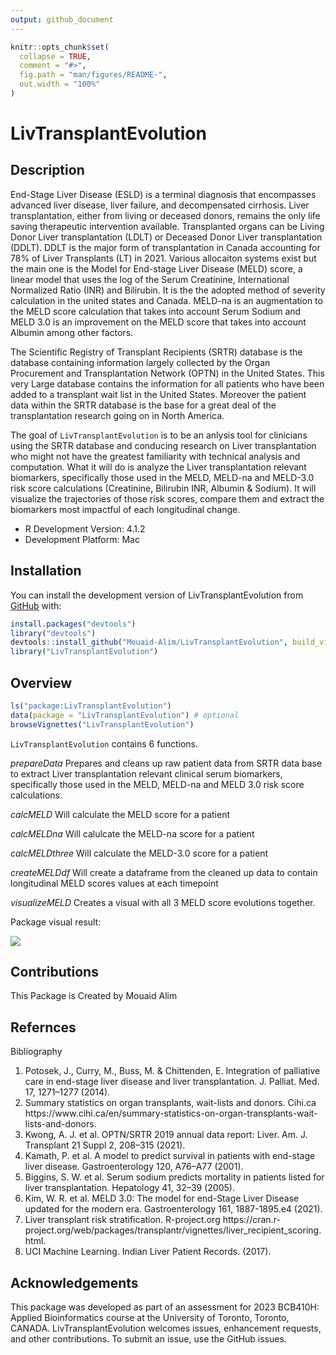 ```yaml
---
output: github_document
---
```


<!-- README.md is generated from README.Rmd. Please edit that file -->

```r
knitr::opts_chunk$set(
  collapse = TRUE,
  comment = "#>",
  fig.path = "man/figures/README-",
  out.width = "100%"
)
```

# LivTransplantEvolution

<!-- badges: start -->
<!-- badges: end -->

## Description

End-Stage Liver Disease (ESLD) is a terminal diagnosis that encompasses advanced liver disease, liver failure, and decompensated cirrhosis. Liver transplantation, either from living or deceased donors, remains the only life saving therapeutic intervention available. Transplanted organs can be Living Donor Liver transplantation (LDLT) or Deceased Donor Liver transplantation (DDLT). DDLT is the major form of transplantation in Canada accounting for 78% of Liver Transplants (LT) in 2021. Various allocaiton systems exist but the main one is the Model for End-stage Liver Disease (MELD) 
score, a linear model that uses the log of the Serum Creatinine, International Normalized Ratio (INR) and Bilirubin. It is the the adopted method of severity calculation in the united states and Canada. MELD-na is an augmentation to the MELD score calculation that takes into account Serum Sodium and MELD 3.0 is an improvement on the MELD score that takes into account Albumin among other factors. 

The Scientific Registry of Transplant Recipients (SRTR) database is the database 
containing information largely collected by the Organ Procurement and Transplantation Network (OPTN) in the United States. This very Large database contains the information for all patients who have been added to a transplant wait list in the United States.
Moreover the patient data within the SRTR database is the base for a great deal of the transplantation research going on in North America.

The goal of `LivTransplantEvolution` is to be an anlysis tool for clinicians using the SRTR database and conducing research on Liver transplantation who might not have the greatest familiarity with technical analysis and computation. What it will do is analyze the Liver transplantation relevant biomarkers, specifically those used in the MELD, MELD-na and MELD-3.0 risk score calculations (Creatinine, Bilirubin INR, Albumin & Sodium). It will visualize the trajectories of those risk scores, compare them and
  extract the biomarkers most impactful of each longitudinal change. 
  
  - R Development Version: 4.1.2
  - Development Platform: Mac

## Installation

You can install the development version of LivTransplantEvolution from [GitHub](https://github.com/Mouaid-Alim/LivTransplantEvolution) with:

``` r
install.packages("devtools")
library("devtools")
devtools::install_github("Mouaid-Alim/LivTransplantEvolution", build_vignettes = TRUE)
library("LivTransplantEvolution")
```

## Overview

``` r
ls("package:LivTransplantEvolution")
data(package = "LivTransplantEvolution") # optional
browseVignettes("LivTransplantEvolution")
```

`LivTransplantEvolution` contains 6 functions. 

*prepareData* Prepares and cleans up raw patient data from SRTR data base to extract Liver transplantation relevant clinical serum biomarkers, specifically those used in the MELD, MELD-na and MELD 3.0 risk score calculations.

*calcMELD* Will calculate the MELD score for a patient

*calcMELDna* Will calulcate the MELD-na score for a patient

*calcMELDthree* Will calculate the MELD-3.0 score for a patient

*createMELDdf* Will create a dataframe from the cleaned up data to contain
longitudinal MELD scores values at each timepoint

*visualizeMELD* Creates a visual with all 3 MELD score evolutions together.

Package visual result:

![](./inst/MELD_scores.png)

## Contributions
This Package is Created by Mouaid Alim

## Refernces
Bibliography

1.
Potosek, J., Curry, M., Buss, M. & Chittenden, E. Integration of palliative care in end-stage liver disease and liver transplantation. J. Palliat. Med. 17, 1271–1277 (2014).
2.
Summary statistics on organ transplants, wait-lists and donors. Cihi.ca https://www.cihi.ca/en/summary-statistics-on-organ-transplants-wait-lists-and-donors.
3.
Kwong, A. J. et al. OPTN/SRTR 2019 annual data report: Liver. Am. J. Transplant 21 Suppl 2, 208–315 (2021).
4.
Kamath, P. et al. A model to predict survival in patients with end-stage liver disease. Gastroenterology 120, A76–A77 (2001).
5.
Biggins, S. W. et al. Serum sodium predicts mortality in patients listed for liver transplantation. Hepatology 41, 32–39 (2005).
6.
Kim, W. R. et al. MELD 3.0: The model for end-Stage Liver Disease updated for the modern era. Gastroenterology 161, 1887-1895.e4 (2021).
7.
Liver transplant risk stratification. R-project.org https://cran.r-project.org/web/packages/transplantr/vignettes/liver_recipient_scoring.html.
8.
UCI Machine Learning. Indian Liver Patient Records. (2017).



## Acknowledgements

This package was developed as part of an assessment for 2023 BCB410H: Applied Bioinformatics course at the University of Toronto, Toronto, CANADA. 
LivTransplantEvolution welcomes issues, enhancement requests, and other contributions. To submit an issue, use the GitHub issues.
